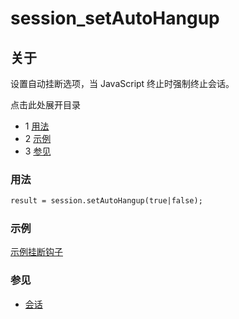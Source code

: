 # session\_setAutoHangup

## 关于

设置自动挂断选项，当 JavaScript 终止时强制终止会话。

点击此处展开目录

* 1 [用法](#-freeswitch--session_setautohangup-)
* 2 [示例](#-freeswitch--session_setautohangup-)
* 3 [参见](#see-also)

### 用法

```xml
result = session.setAutoHangup(true|false);
```

### 示例

[示例挂断钩子](../Javascript-Examples/Javascript-Example---set-hook_9634690.mdx#-freeswitch--javascript-example---set-hook-)

### 参见

* [会话](index.mdx#methods)